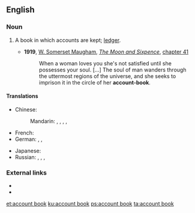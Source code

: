 ==English==

===Noun===
{{en-noun|head=[[account]] [[book]]}}

# {{accounting}} A book in which accounts are kept; [[ledger]].
#* '''1919''', [[w:William Somerset Maugham|W. Somerset Maugham]], ''[[w:The Moon and Sixpence|The Moon and Sixpence]]'', [[s:The Moon and Sixpence/Chapter XLI|chapter 41]]
#*:When a woman loves you she's not satisfied until she possesses your soul. [...] The soul of man wanders through the uttermost regions of the universe, and she seeks to imprison it in the circle of her '''account-book'''.

====Translations====
{{trans-top|a book in which accounts are kept}}
* Chinese:
*: Mandarin: {{t|cmn|帳簿|sc=Hani}}, {{t|cmn|帐簿|tr=zhàngbù|sc=Hani}}, {{t|cmn|賬本|sc=Hani}}, {{t|cmn|账本|tr=zhàngběn|sc=Hani}}, {{t|cmn|簿籍|tr=bùjí|sc=Hani}}
* French: {{t|fr|livre de comptes|m}}
* German: {{t|de|Rechnungsbuch|n}}, {{t|de|Geschäftsbuch|n}}, {{t|de|Kontobuch|n}}
{{trans-mid}}
* Japanese: {{t|ja|帳簿|tr=ちょうぼ, chōbo|sc=Jpan}}
* Russian: {{t+|ru|конторская книга|f|tr=kontórskaja kníga|sc=Cyrl}}, {{t+|ru|гроссбух|m|tr=grossbúx|sc=Cyrl}}, {{t|ru|бухгалтерская книга|f|tr=bux(g)álterskaja kníga|sc=Cyrl}}, {{t|ru|счётная книга|f|tr=sčótnaja kníga|sc=Cyrl}}
{{trans-bottom}}

===External links===
* {{R:OneLook}}
* {{R:Webster 1913}}

[[et:account book]]
[[ku:account book]]
[[ps:account book]]
[[ta:account book]]